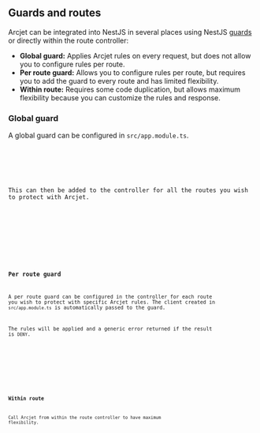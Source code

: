 
## Guards and routes

Arcjet can be integrated into NestJS in several places using NestJS
[guards](https://docs.nestjs.com/guards) or directly within the route
controller:

- **Global guard:** Applies Arcjet rules on every request, but does not allow
  you to configure rules per route.
- **Per route guard:** Allows you to configure rules per route, but requires you
  to add the guard to every route and has limited flexibility.
- **Within route:** Requires some code duplication, but allows maximum
  flexibility because you can customize the rules and response.

### Global guard

A global guard can be configured in `src/app.module.ts`.

<SelectableContent client:load syncKey="language" frameworkSwitcher>
  <div slot="TS" slotIdx="1">
    <Code code={GlobalGuardTS} lang="ts" />
  </div>
</SelectableContent>

This can then be added to the controller for all the routes you wish to protect
with Arcjet.

<SelectableContent client:load syncKey="language" frameworkSwitcher>
  <div slot="TS" slotIdx="1">
    <Code code={GlobalGuardRouteTS} lang="ts" />
  </div>
</SelectableContent>

### Per route guard

A per route guard can be configured in the controller for each route you wish to
protect with specific Arcjet rules. The client created in `src/app.module.ts` is
automatically passed to the guard.

The rules will be applied and a generic error returned if the result is `DENY`.

<SelectableContent client:load syncKey="language" frameworkSwitcher>
  <div slot="TS" slotIdx="1">
    <Code code={PerRouteGuard} lang="ts" />
  </div>
</SelectableContent>

### Within route

Call Arcjet from within the route controller to have maximum flexibility.

<SelectableContent client:load syncKey="language" frameworkSwitcher>
  <div slot="TS" slotIdx="1">
    <Code code={WithinRoute} lang="ts" />
  </div>
</SelectableContent>
